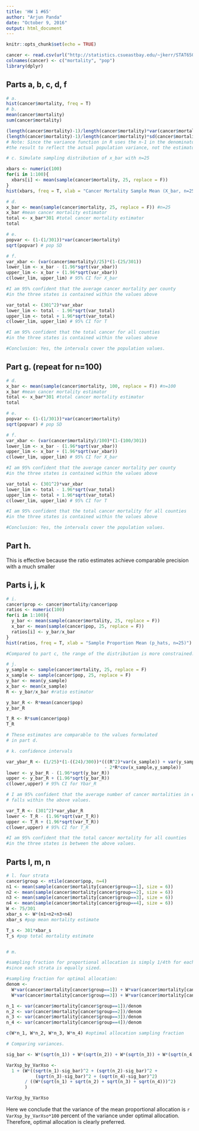 ```yaml
---
title: 'HW 1 #65'
author: "Arjun Panda"
date: "October 9, 2016"
output: html_document
---
```


```r
knitr::opts_chunk$set(echo = TRUE)
```


```r
cancer <- read.csv(url("http://statistics.csueastbay.edu/~jkerr/STAT65012/cancer.txt"), header=FALSE, col.names=c("x1","x2"))
colnames(cancer) <- c("mortality", "pop")
library(dplyr)

```
## Parts a, b, c, d, f

```r
# a.
hist(cancer$mortality, freq = T)
# b. 
mean(cancer$mortality)
sum(cancer$mortality)

(length(cancer$mortality)-1)/length(cancer$mortality)*var(cancer$mortality) #population var
(length(cancer$mortality)-1)/length(cancer$mortality)*sd(cancer$mortality) #pop SD
# Note: Since the variance function in R uses the n-1 in the denominator, I modify 
#the result to reflect the actual population variance, not the estimator.

# c. Simulate sampling distribution of x_bar with n=25

xbars <- numeric(100)
for(i in 1:100){
  xbars[i] <- mean(sample(cancer$mortality, 25, replace = F))
}
hist(xbars, freq = T, xlab = "Cancer Mortality Sample Mean (X_bar, n=25)")

# d. 
x_bar <- mean(sample(cancer$mortality, 25, replace = F)) #n=25
x_bar #mean cancer mortality estimator
total <- x_bar*301 #total cancer mortality estimator
total

# e. 
popvar <- (1-(1/301))*var(cancer$mortality)
sqrt(popvar) # pop SD

# f. 
var_xbar <- (var(cancer$mortality)/25)*(1-(25/301))
lower_lim <- x_bar - (1.96*sqrt(var_xbar))
upper_lim <- x_bar + (1.96*sqrt(var_xbar))
c(lower_lim, upper_lim) # 95% CI for X_bar

#I am 95% confident that the average cancer mortality per county 
#in the three states is contained within the values above

var_total <- (301^2)*var_xbar
lower_lim <- total - 1.96*sqrt(var_total)
upper_lim <- total + 1.96*sqrt(var_total)
c(lower_lim, upper_lim) # 95% CI for T

#I am 95% confident that the total cancer for all counties 
#in the three states is contained within the values above

#Conclusion: Yes, the intervals cover the population values.

```
## Part g. (repeat for n=100)
```r

# d. 
x_bar <- mean(sample(cancer$mortality, 100, replace = F)) #n=100
x_bar #mean cancer mortality estimator
total <- x_bar*301 #total cancer mortality estimator
total

# e. 
popvar <- (1-(1/301))*var(cancer$mortality)
sqrt(popvar) # pop SD

# f. 
var_xbar <- (var(cancer$mortality)/100)*(1-(100/301))
lower_lim <- x_bar - (1.96*sqrt(var_xbar))
upper_lim <- x_bar + (1.96*sqrt(var_xbar))
c(lower_lim, upper_lim) # 95% CI for X_bar

#I am 95% confident that the average cancer mortality per county 
#in the three states is contained within the values above

var_total <- (301^2)*var_xbar
lower_lim <- total - 1.96*sqrt(var_total)
upper_lim <- total + 1.96*sqrt(var_total)
c(lower_lim, upper_lim) # 95% CI for T

#I am 95% confident that the total cancer mortality for all counties 
#in the three states is contained within the values above

#Conclusion: Yes, the intervals cover the population values.
```

## Part h.

This is effective because the ratio estimates achieve comparable precision with a much smaller 

## Parts i, j, k 

```r

# i.
cancer$prop <- cancer$mortality/cancer$pop
ratios <- numeric(100)
for(i in 1:100){
  y_bar <- mean(sample(cancer$mortality, 25, replace = F))
  x_bar <- mean(sample(cancer$pop, 25, replace = F))
  ratios[i] <- y_bar/x_bar
}
hist(ratios, freq = T, xlab = "Sample Proportion Mean (p_hats, n=25)")

#Compared to part c, the range of the distribution is more constrained.  

# j.
y_sample <- sample(cancer$mortality, 25, replace = F)
x_sample <- sample(cancer$pop, 25, replace = F)
y_bar <- mean(y_sample)
x_bar <- mean(x_sample)
R <- y_bar/x_bar #ratio estimator

y_bar_R <- R*mean(cancer$pop)
y_bar_R

T_R <- R*sum(cancer$pop)
T_R

# These estimates are comparable to the values formulated
# in part d. 

# k. confidence intervals

var_ybar_R <- (1/25)*(1-((24)/300))*(((R^2)*var(x_sample)) + var(y_sample) 
                                     - 2*R*cov(x_sample,y_sample))
lower <- y_bar_R - (1.96*sqrt(y_bar_R))
upper <- y_bar_R + (1.96*sqrt(y_bar_R))
c(lower,upper) # 95% CI for Ybar_R

# I am 95% confident that the average number of cancer mortalities in each county
# falls within the above values. 

var_T_R <- (301^2)*var_ybar_R
lower <- T_R - (1.96*sqrt(var_T_R))
upper <- T_R + (1.96*sqrt(var_T_R))
c(lower,upper) # 95% CI for T_R

#I am 95% confident that the total cancer mortality for all counties 
#in the three states is between the above values.

```

## Parts l, m, n

```r
# l. four strata
cancer$group <- ntile(cancer$pop, n=4)
n1 <- mean(sample(cancer$mortality[cancer$group==1], size = 6))
n2 <- mean(sample(cancer$mortality[cancer$group==2], size = 6))
n3 <- mean(sample(cancer$mortality[cancer$group==3], size = 6))
n4 <- mean(sample(cancer$mortality[cancer$group==4], size = 6))
W <- 75/301 
xbar_s <- W*(n1+n2+n3+n4)
xbar_s #pop mean mortality estimate

T_s <- 301*xbar_s
T_s #pop total mortality estimate


# m. 

#sampling fraction for proportional allocation is simply 1/4th for each strata,
#since each strata is equally sized. 

#sampling fraction for optimal allocation:
denom <- 
  W*var(cancer$mortality[cancer$group==1]) + W*var(cancer$mortality[cancer$group==2]) +
  W*var(cancer$mortality[cancer$group==3]) + W*var(cancer$mortality[cancer$group==4])

n_1 <- var(cancer$mortality[cancer$group==1])/denom
n_2 <- var(cancer$mortality[cancer$group==2])/denom
n_3 <- var(cancer$mortality[cancer$group==3])/denom
n_4 <- var(cancer$mortality[cancer$group==4])/denom

c(W*n_1, W*n_2, W*n_3, W*n_4) #optimal allocation sampling fraction

# Comparing variances.

sig_bar <- W*(sqrt(n_1)) + W*(sqrt(n_2)) + W*(sqrt(n_3)) + W*(sqrt(n_4))

VarXsp_by_VarXso <- 
  1 + (W*((sqrt(n_1)-sig_bar)^2 + (sqrt(n_2)-sig_bar)^2 +
           (sqrt(n_3)-sig_bar)^2 + (sqrt(n_4)-sig_bar)^2)
       / ((W*(sqrt(n_1) + sqrt(n_2) + sqrt(n_3) + sqrt(n_4)))^2)
       )

VarXsp_by_VarXso

```

Here we conclude that the variance of the mean proportional allocation is `r VarXsp_by_VarXso*100` percent of the variance under optimal allocation. Therefore, optimal allocation is clearly preferred. 


